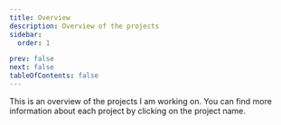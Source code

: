 ```yaml
---
title: Overview
description: Overview of the projects
sidebar:
  order: 1

prev: false
next: false
tableOfContents: false
---
```


This is an overview of the projects I am working on. You can find more information about each project by clicking on the project name.

<CardGrid>
  <LinkCard
    title="Lunas"
    description="A 2D Game Engine for the Web"
    href="/projects/lunas/"
  />
</CardGrid>